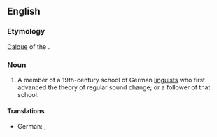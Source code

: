 {{wikipedia}}
==English==

===Etymology===
[[calque|Calque]] of the {{etyl|de|en}} {{term|lang=de|Junggrammatiker}}.

===Noun===
{{en-noun}}

# {{context|linguistics|lang=en}} A member of a 19th-century school of German [[linguist]]s who first advanced the theory of regular sound change; or a follower of that school.

====Translations====
{{trans-top|member or follower of the Neogrammarian school}}
* German: {{t+|de|Junggrammatiker|m}}, {{t-|de|Junggrammatikerin|f}}
{{trans-mid}}
{{trans-bottom}}